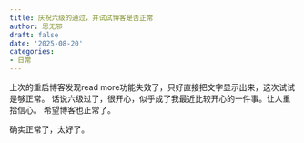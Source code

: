 ```yaml
---
title: 庆祝六级的通过，并试试博客是否正常
author: 思无邪
draft: false
date: '2025-08-20'
categories:
- 日常
---
```

上次的重启博客发现read more功能失效了，只好直接把文字显示出来，这次试试是够正常。
<!--more-->
话说六级过了，很开心，似乎成了我最近比较开心的一件事。让人重拾信心。
希望博客也正常了。

确实正常了，太好了。
